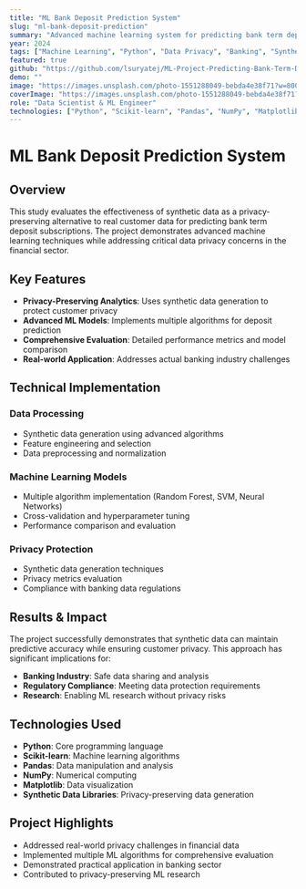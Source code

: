 ```yaml
---
title: "ML Bank Deposit Prediction System"
slug: "ml-bank-deposit-prediction"
summary: "Advanced machine learning system for predicting bank term deposit subscriptions using synthetic data privacy-preserving techniques."
year: 2024
tags: ["Machine Learning", "Python", "Data Privacy", "Banking", "Synthetic Data"]
featured: true
github: "https://github.com/lsuryatej/ML-Project-Predicting-Bank-Term-Deposit-Subscriptions-"
demo: ""
image: "https://images.unsplash.com/photo-1551288049-bebda4e38f71?w=800&h=600&fit=crop&crop=center"
coverImage: "https://images.unsplash.com/photo-1551288049-bebda4e38f71?w=800&h=600&fit=crop&crop=center"
role: "Data Scientist & ML Engineer"
technologies: ["Python", "Scikit-learn", "Pandas", "NumPy", "Matplotlib", "Synthetic Data"]
---
```


# ML Bank Deposit Prediction System

## Overview

This study evaluates the effectiveness of synthetic data as a privacy-preserving alternative to real customer data for predicting bank term deposit subscriptions. The project demonstrates advanced machine learning techniques while addressing critical data privacy concerns in the financial sector.

## Key Features

- **Privacy-Preserving Analytics**: Uses synthetic data generation to protect customer privacy
- **Advanced ML Models**: Implements multiple algorithms for deposit prediction
- **Comprehensive Evaluation**: Detailed performance metrics and model comparison
- **Real-world Application**: Addresses actual banking industry challenges

## Technical Implementation

### Data Processing
- Synthetic data generation using advanced algorithms
- Feature engineering and selection
- Data preprocessing and normalization

### Machine Learning Models
- Multiple algorithm implementation (Random Forest, SVM, Neural Networks)
- Cross-validation and hyperparameter tuning
- Performance comparison and evaluation

### Privacy Protection
- Synthetic data generation techniques
- Privacy metrics evaluation
- Compliance with banking data regulations

## Results & Impact

The project successfully demonstrates that synthetic data can maintain predictive accuracy while ensuring customer privacy. This approach has significant implications for:

- **Banking Industry**: Safe data sharing and analysis
- **Regulatory Compliance**: Meeting data protection requirements
- **Research**: Enabling ML research without privacy risks

## Technologies Used

- **Python**: Core programming language
- **Scikit-learn**: Machine learning algorithms
- **Pandas**: Data manipulation and analysis
- **NumPy**: Numerical computing
- **Matplotlib**: Data visualization
- **Synthetic Data Libraries**: Privacy-preserving data generation

## Project Highlights

- Addressed real-world privacy challenges in financial data
- Implemented multiple ML algorithms for comprehensive evaluation
- Demonstrated practical application in banking sector
- Contributed to privacy-preserving ML research
